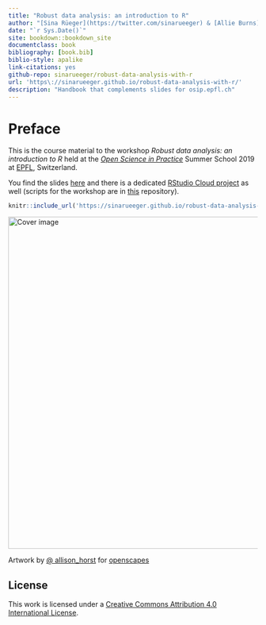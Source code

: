 ```yaml
--- 
title: "Robust data analysis: an introduction to R"
author: "[Sina Rüeger](https://twitter.com/sinarueeger) & [Allie Burns](https://twitter.com/imallieburns)"
date: "`r Sys.Date()`"
site: bookdown::bookdown_site
documentclass: book
bibliography: [book.bib]
biblio-style: apalike
link-citations: yes
github-repo: sinarueeger/robust-data-analysis-with-r
url: 'https\://sinarueeger.github.io/robust-data-analysis-with-r/'
description: "Handbook that complements slides for osip.epfl.ch"
---
```


# Preface {-}

This is the course material to the workshop _Robust data analysis: an introduction to R_ held at the [_Open Science in Practice_](http://osip2019.epfl.ch/) Summer School 2019 at [EPFL](https://www.epfl.ch/en/), Switzerland. 

You find the slides [here](https://sinarueeger.github.io/robust-data-analysis-with-r/slides-robust-da.html#1) and there is a dedicated [RStudio Cloud project](https://rstudio.cloud/spaces/24655/join?access_code=nN9TW6co5lZRS5yKGO4Xp1ZChDUXoyCGVzamIzXQ) as well (scripts for the workshop are in [this](https://github.com/sinarueeger/robust-data-analysis-with-r/tree/master/workshop) repository).

```r
knitr::include_url('https://sinarueeger.github.io/robust-data-analysis-with-r/slides-robust-da.html#1')
```

<div class="figure">
<img src="https://raw.githubusercontent.com/allisonhorst/stats-illustrations/master/openscapes/starwars-rey-rstats.png" width="669" alt="Cover image" />
<p class="caption">Artwork by <a href="https://github.com/allisonhorst/stats-illustrations">@ allison_horst</a> for <a href="https://www.openscapes.org/">openscapes</a></p>
</div>

## License {-}
This work is licensed under a [Creative Commons Attribution 4.0 International License](http://creativecommons.org/licenses/by-nc/4.0/).

